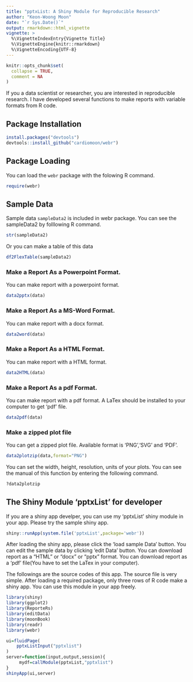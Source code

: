 ```yaml
---
title: "pptxList: A Shiny Module for Reproducible Research"
author: "Keon-Woong Moon"
date: "`r Sys.Date()`"
output: rmarkdown::html_vignette
vignette: >
  %\VignetteIndexEntry{Vignette Title}
  %\VignetteEngine{knitr::rmarkdown}
  %\VignetteEncoding{UTF-8}
---
```


```r
knitr::opts_chunk$set(
  collapse = TRUE,
  comment = NA
)
```

If you a data scientist or researcher, you are interested in reproducible research. I have developed several functions to make reports with variable formats from R code. 

## Package Installation

```r
install.packages("devtools")
devtools::install_github("cardiomoon/webr")
```

## Package Loading

You can load the `webr` package with the folowing R command.
```r
require(webr)
```

## Sample Data 

Sample data `sampleData2` is included in webr package. You can see the sampleData2 by folllowing R command.

```r
str(sampleData2)
```

Or you can make a table of this data

```r
df2FlexTable(sampleData2)
```

### Make a Report As a Powerpoint Format.

You can make report with a powerpoint format.

```r
data2pptx(data)
```

### Make a Report As a MS-Word Format.

You can make report with a docx format.

```r
data2word(data)
```

### Make a Report As a HTML Format.

You can make report with a HTML format.

```r
data2HTML(data)
```

### Make a Report As a pdf Format.

You can make report with a pdf format. A LaTex should be installed to your computer to get 'pdf' file.

```r
data2pdf(data)
```

### Make a zipped plot file 

You can get a zipped plot file. Available format is 'PNG','SVG' and 'PDF'. 

```r
data2plotzip(data,format="PNG")
```

You can set the width, height, resolution, units of your plots. You can see the manual of this function by entering the following command.

```r
?data2plotzip
```

## The Shiny Module 'pptxList' for developer

If you are a shiny app develper, you can use my 'pptxList' shiny module in your app. Please try the sample shiny app.  

```r
shiny::runApp(system.file('pptxList',package='webr'))
```

After loading the shiny app, please click the 'load sample Data' button. You can edit the sample data by clicking 'edit Data' button. You can download report as a "HTML" or "docx" or "pptx" format. You can download report as a 'pdf' file(You have to set the LaTex in your computer).

The followings are the source codes of this app. The source file is very simple. After loading a required package, only three rows of R code make a shiny app. You can use this module in your app freely.

```r
library(shiny)
library(ggplot2)
library(ReporteRs)
library(editData)
library(moonBook)
library(readr)
library(webr)

ui=fluidPage(
    pptxListInput("pptxlist")
)
server=function(input,output,session){
     mydf=callModule(pptxList,"pptxlist")
}
shinyApp(ui,server)
```
